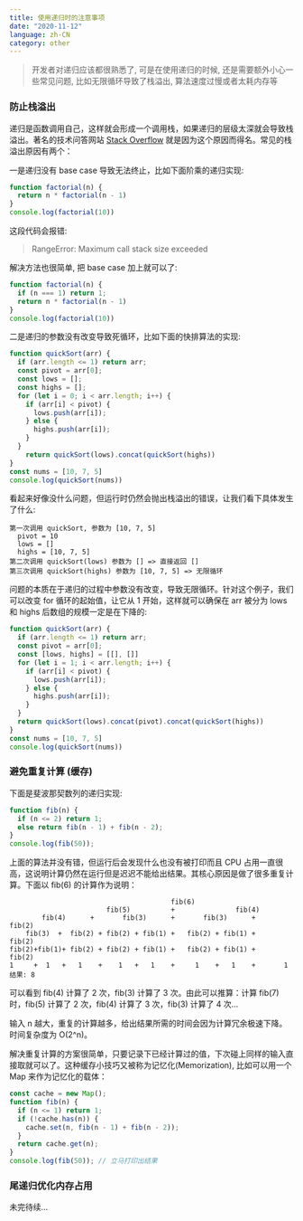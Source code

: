 ```yaml
---
title: 使用递归时的注意事项
date: "2020-11-12"
language: zh-CN
category: other
---
```


> 开发者对递归应该都很熟悉了, 可是在使用递归的时候, 还是需要额外小心一些常见问题, 比如无限循环导致了栈溢出, 算法速度过慢或者太耗内存等

### 防止栈溢出

递归是函数调用自己，这样就会形成一个调用栈，如果递归的层级太深就会导致栈溢出。著名的技术问答网站 [Stack Overflow](https://stackoverflow.com/questions) 就是因为这个原因而得名。常见的栈溢出原因有两个：

一是递归没有 base case 导致无法终止，比如下面阶乘的递归实现:

```js
function factorial(n) {
  return n * factorial(n - 1)
}
console.log(factorial(10))
```

这段代码会报错: 

> RangeError: Maximum call stack size exceeded

解决方法也很简单, 把 base case 加上就可以了:

```js
function factorial(n) {
  if (n === 1) return 1;
  return n * factorial(n - 1)
}
console.log(factorial(10))
```

二是递归的参数没有改变导致死循环，比如下面的快排算法的实现:

```js
function quickSort(arr) {
  if (arr.length <= 1) return arr;
  const pivot = arr[0];
  const lows = [];
  const highs = [];
  for (let i = 0; i < arr.length; i++) {
    if (arr[i] < pivot) {
      lows.push(arr[i]);
    } else {
      highs.push(arr[i]);
    }
  }
	return quickSort(lows).concat(quickSort(highs))
}
const nums = [10, 7, 5]
console.log(quickSort(nums))
```

看起来好像没什么问题，但运行时仍然会抛出栈溢出的错误，让我们看下具体发生了什么:

```
第一次调用 quickSort, 参数为 [10, 7, 5]
  pivot = 10
  lows = []
  highs = [10, 7, 5]
第二次调用 quickSort(lows) 参数为 [] => 直接返回 []
第三次调用 quickSort(highs) 参数为 [10, 7, 5] => 无限循环
```

问题的本质在于递归的过程中参数没有改变，导致无限循环。针对这个例子，我们可以改变 for 循环的起始值，让它从 1 开始，这样就可以确保在 arr 被分为 lows 和 highs 后数组的规模一定是在下降的:

```js
function quickSort(arr) {
  if (arr.length <= 1) return arr;
  const pivot = arr[0];
  const [lows, highs] = [[], []]
  for (let i = 1; i < arr.length; i++) {
    if (arr[i] < pivot) {
      lows.push(arr[i]);
    } else {
      highs.push(arr[i]);
    }
  }
  return quickSort(lows).concat(pivot).concat(quickSort(highs))
}
const nums = [10, 7, 5]
console.log(quickSort(nums))
```

### 避免重复计算 (缓存)

下面是斐波那契数列的递归实现:

```js
function fib(n) {
  if (n <= 2) return 1;
  else return fib(n - 1) + fib(n - 2);
}
console.log(fib(50));
```

上面的算法并没有错，但运行后会发现什么也没有被打印而且 CPU 占用一直很高，这说明计算仍然在运行但是迟迟不能给出结果。其核心原因是做了很多重复计算。下面以 fib(6) 的计算作为说明：

```
                                        fib(6)
                        fib(5)          +               fib(4)
        fib(4)      +       fib(3)      +       fib(3)      +       fib(2)
    fib(3)  +  fib(2) + fib(2) + fib(1) +   fib(2) + fib(1) +       fib(2)
fib(2)+fib(1)+ fib(2) + fib(2) + fib(1) +   fib(2) + fib(1) +       fib(2)
1     +  1   +   1    +    1   +   1    +     1    +   1    +       1
结果: 8
```

可以看到 fib(4) 计算了 2 次，fib(3) 计算了 3 次。由此可以推算：计算 fib(7) 时，fib(5) 计算了 2 次，fib(4) 计算了 3 次，fib(3) 计算了 4 次...

输入 n 越大，重复的计算越多，给出结果所需的时间会因为计算冗余极速下降。时间复杂度为 O(2^n)。

解决重复计算的方案很简单，只要记录下已经计算过的值，下次碰上同样的输入直接取就可以了。这种缓存小技巧又被称为记忆化(Memorization), 比如可以用一个 Map 来作为记忆化的载体：

```javascript
const cache = new Map();
function fib(n) {
  if (n <= 1) return 1;
  if (!cache.has(n)) {
    cache.set(n, fib(n - 1) + fib(n - 2));
  }
  return cache.get(n);
}
console.log(fib(50)); // 立马打印出结果
```

### 尾递归优化内存占用

未完待续...
